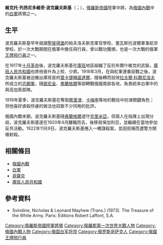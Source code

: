 {{Infobox military person
|name= 維克托·列昂尼多維奇·波克羅夫斯基<br />Виктор Леонидович Покровский 
|birth_date= 1889年
|death_date= 1922年11月9日（34歲）
|birth_place= 
|death_place= {{BUL}}
|placeofburial=
|image=|thumb|Viktor Leonidovich Pokrovsky
|caption=
|nickname=
|allegiance={{flag|Russian Empire}}
|branch=[[俄羅斯帝國陸軍|俄羅斯帝國陸軍]]<br/>[[俄國白軍|俄國白軍]]
|serviceyears=
|rank=
|commands=
|unit=
|battles=[[第一次世界大戰|第一次世界大戰]]<br/>[[俄國內戰|俄國內戰]]
|awards=
|relations=
|laterwork=
}}
'''維克托·列昂尼多維奇·波克羅夫斯基'''（{{lang-ru|Виктор Леонидович Покровский}}；{{bd|1889年||1922年|11月9日|}}），[[俄羅斯帝國|俄羅斯帝國]]陸軍中將，為[[俄國內戰|俄國內戰]]中的[[白軍|白軍]]將領之一。

== 生平 ==

波克羅夫斯基早年就讀[[聖彼得堡|聖彼得堡]]的帕夫洛夫斯克軍官學校、塞瓦斯托波爾軍事航空學校，於一次大戰期間在俄軍中擔任飛行員，曾以戰功獲頒{{link-en|聖喬治十字勳章|Cross of St. George}}，也是一次大戰的俄軍[[王牌飛行員|王牌飛行員]]之一。

在1917年[[十月革命|十月革命]]後，波克羅夫斯基在[[庫班|庫班]]地區組織了反抗布爾什維克的武裝，[[庫班人民共和國|庫班人民共和國]]也將他晉升為上校、少將。1918年3月，在與紅軍連番惡戰之後，波克羅夫斯基被迫撤出庫班首府[[克拉斯諾達爾|葉卡捷琳諾達爾]]，隨後轉而投效[[拉夫爾·科爾尼洛夫|拉夫爾·科爾尼洛夫]]所成立的[[志願軍|志願軍]]，隨[[鄧尼金|鄧尼金]]、[[弗蘭格爾|弗蘭格爾]]等部轉戰俄國南部各地，負責統率白軍中的{{link-en|庫班哥薩克|Kuban Cossacks}}與高加索部隊。

1919年夏季，波克羅夫斯基在奪取[[伏爾加格勒|察里津]]、[[卡梅申|卡梅申]]等地的戰役中扮演關鍵角色；但他喜好虐殺俘虜的做法也招致不少同袍的批評。

俄國內戰末期，波克羅夫斯基隨[[弗蘭格爾|弗蘭格爾]]退守[[克里米亞|克里米亞]]，但兩人在指揮上出現分歧，波克羅夫斯基遂在1920年4月離職而去，後移居保加利亞，並繼續在當地參加反共活動。1922年11月9日，波克羅夫斯基捲入一樁謀殺案，並因拒捕而遭警方開槍射殺。

== 相關條目 ==
*[[俄國內戰|俄國內戰]]
*[[白軍|白軍]]
*[[哥薩克|哥薩克]]
*[[庫班人民共和國|庫班人民共和國]]

== 參考資料 ==
*Svindine, Nicholas & Leonard Mayhew (Trans.) (1973). The Treasure of the White Army. Paris: Éditions Robert Laffont, S.A.

[[Category:俄羅斯帝國陸軍將領|Category:俄羅斯帝國陸軍將領]]
[[Category:俄羅斯第一次世界大戰人物|Category:俄羅斯第一次世界大戰人物]]
[[Category:俄國內戰人物|Category:俄國內戰人物]]
[[Category:俄国白军将领|Category:俄国白军将领]]
[[Category:俄罗斯哥萨克人|Category:俄罗斯哥萨克人]]
[[Category:俄國王牌飛行員|Category:俄國王牌飛行員]]